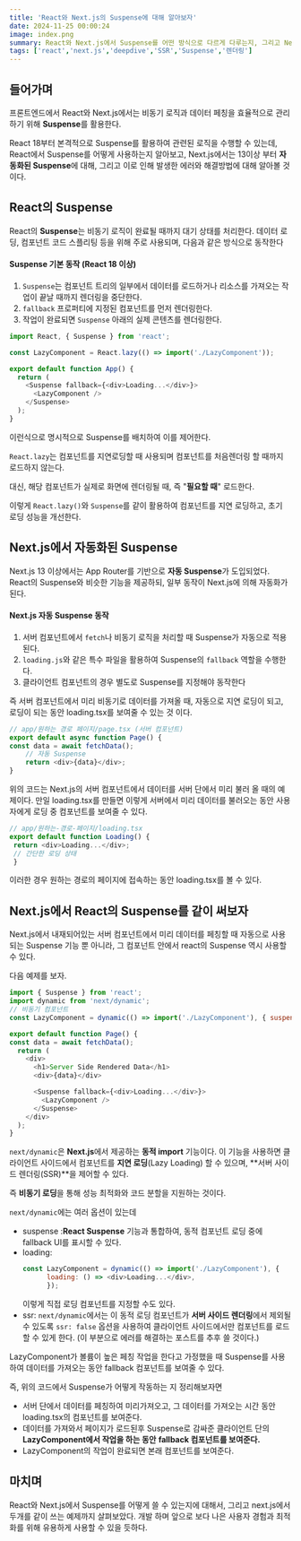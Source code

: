 ```yaml
---
title: 'React와 Next.js의 Suspense에 대해 알아보자'
date: 2024-11-25 00:00:24
image: index.png
summary: React와 Next.js에서 Suspense를 어떤 방식으로 다르게 다루는지, 그리고 Next.js에서 이로인해 발생할 수 있는 에러와 해결방법에 대해 알아보자.
tags: ['react','next.js','deepdive','SSR','Suspense','렌더링']
---
```


## 들어가며
프론트엔드에서 React와 Next.js에서는 비동기 로직과 데이터 페칭을 효율적으로 관리하기 위해 **Suspense**를 활용한다. 

React 18부터 본격적으로 Suspense를 활용하여 관련된 로직을 수행할 수 있는데, React에서 Suspense를 어떻게 사용하는지 알아보고, Next.js에서는 13이상 부터 **자동화된 Suspense**에 대해, 그리고 이로 인해 발생한 에러와 해결방법에 대해 알아볼 것이다.

## React의 Suspense
React의 **Suspense**는 비동기 로직이 완료될 때까지 대기 상태를 처리한다. 데이터 로딩, 컴포넌트 코드 스플리팅 등을 위해 주로 사용되며, 다음과 같은 방식으로 동작한다

#### **Suspense 기본 동작 (React 18 이상)**

1.  `Suspense`는 컴포넌트 트리의 일부에서 데이터를 로드하거나 리소스를 가져오는 작업이 끝날 때까지 렌더링을 중단한다.
2.  `fallback` 프로퍼티에 지정된 컴포넌트를 먼저 렌더링한다.
3.  작업이 완료되면 `Suspense` 아래의 실제 콘텐츠를 렌더링한다.

```js
import React, { Suspense } from 'react';

const LazyComponent = React.lazy(() => import('./LazyComponent'));

export default function App() {
  return (
    <Suspense fallback={<div>Loading...</div>}>
      <LazyComponent />
    </Suspense>
  );
}

```
이런식으로 명시적으로 Suspense를 배치하여 이를 제어한다.

`React.lazy`는 컴포넌트를 지연로딩할 때 사용되며 컴포넌트를 처음렌더링 할 때까지 로드하지 않는다.

대신, 해당 컴포넌트가 실제로 화면에 렌더링될 때, 즉 "**필요할 때**" 로드한다.

이렇게 `React.lazy()`와 `Suspense`를 같이 활용하여 컴포넌트를 지연 로딩하고, 초기 로딩 성능을 개선한다.

## Next.js에서 자동화된 Suspense

Next.js 13 이상에서는 App Router를 기반으로 **자동 Suspense**가 도입되었다. React의 Suspense와 비슷한 기능을 제공하되, 일부 동작이 Next.js에 의해 자동화가 된다.

#### **Next.js 자동 Suspense 동작**

1.  서버 컴포넌트에서 `fetch`나 비동기 로직을 처리할 때 Suspense가 자동으로 적용된다.
2.  `loading.js`와 같은 특수 파일을 활용하여 Suspense의 `fallback` 역할을 수행한다.
3.  클라이언트 컴포넌트의 경우 별도로 Suspense를 지정해야 동작한다

즉 서버 컴포넌트에서 미리 비동기로 데이터를 가져올 때,  자동으로 지연 로딩이 되고, 로딩이 되는 동안 loading.tsx를 보여줄 수 있는 것 이다.

```js
// app/원하는 경로 페이지/page.tsx (서버 컴포넌트) 
export default async function Page() { 
const data = await fetchData(); 
	// 자동 Suspense 
	return <div>{data}</div>; 
}
```
위의 코드는 Next.js의 서버 컴포넌트에서 데이터를 서버 단에서 미리 불러 올 때의 예제이다. 만일 loading.tsx를 만들면 이렇게 서버에서 미리 데이터를 불러오는 동안 사용자에게 로딩 중 컴포넌트를 보여줄 수 있다.

```js
// app/원하는-경로-페이지/loading.tsx 
export default function Loading() {
 return <div>Loading...</div>; 
 // 간단한 로딩 상태 
 }
```
이러한 경우 원하는 경로의 페이지에 접속하는 동안 loading.tsx를 볼 수 있다.

## Next.js에서 React의 Suspense를 같이 써보자

Next.js에서 내재되어있는 서버 컴포넌트에서 미리 데이터를 페칭할 때 자동으로 사용되는 Suspense 기능 뿐 아니라, 그 컴포넌트 안에서 react의 Suspense 역시 사용할 수 있다.

다음 예제를 보자.
```js
import { Suspense } from 'react';
import dynamic from 'next/dynamic';
// 비동기 컴포넌트
const LazyComponent = dynamic(() => import('./LazyComponent'), { suspense: true, // Suspense를 사용하려면 이 설정이 필요하다. });

export default function Page() {
const data = await fetchData();
  return (
    <div>
      <h1>Server Side Rendered Data</h1>
      <div>{data}</div>

      <Suspense fallback={<div>Loading...</div>}>
        <LazyComponent />
      </Suspense>
    </div>
  );
}
```

`next/dynamic`은 **Next.js**에서 제공하는 **동적 import** 기능이다. 이 기능을 사용하면 클라이언트 사이드에서 컴포넌트를 **지연 로딩**(Lazy Loading) 할 수 있으며, **서버 사이드 렌더링(SSR)**을 제어할 수 있다. 

즉 **비동기 로딩**을 통해 성능 최적화와 코드 분할을 지원하는 것이다.

`next/dynamic`에는 여러 옵션이 있는데

- suspense :**React Suspense** 기능과 통합하여, 동적 컴포넌트 로딩 중에 fallback UI를 표시할 수 있다.
 - loading:  
	  ```js 
	  const LazyComponent = dynamic(() => import('./LazyComponent'), {
	  		loading: () => <div>Loading...</div>, 
	  		});
	  
	 ```
	 이렇게 직접 로딩 컴포넌트를 지정할 수도 있다.
- ssr: `next/dynamic`에서는 이 동적 로딩 컴포넌트가 **서버 사이드 렌더링**에서 제외될 수 있도록 `ssr: false` 옵션을 사용하여 클라이언트 사이드에서만 컴포넌트를 로드할 수 있게 한다. (이 부분으로 에러를 해결하는 포스트를 추후 쓸 것이다.)

LazyComponent가 볼륨이 높은 페칭 작업을 한다고 가정했을 때 Suspense를 사용하여 데이터를 가져오는 동안 fallback 컴포넌트를 보여줄 수 있다.

즉, 위의 코드에서 Suspense가 어떻게 작동하는 지 정리해보자면

- 서버 단에서 데이터를 페칭하여 미리가져오고, 그 데이터를 가져오는 시간 동안 loading.tsx의 컴포넌트를 보여준다.
-  데이터를 가져와서 페이지가 로드된후 Suspense로 감싸준 클라이언트 단의 **LazyComponent에서 작업을 하는 동안** **fallback 컴포넌트를 보여준다.**
-  LazyComponent의 작업이 완료되면 본래 컴포넌트를 보여준다.

## 마치며
 React와 Next.js에서 Suspense를 어떻게 쓸 수 있는지에 대해서, 그리고 next.js에서 두개를 같이 쓰는 예제까지 살펴보았다. 개발 하며 앞으로 보다 나은 사용자 경험과 최적화를 위해 유용하게 사용할 수 있을 듯하다.
